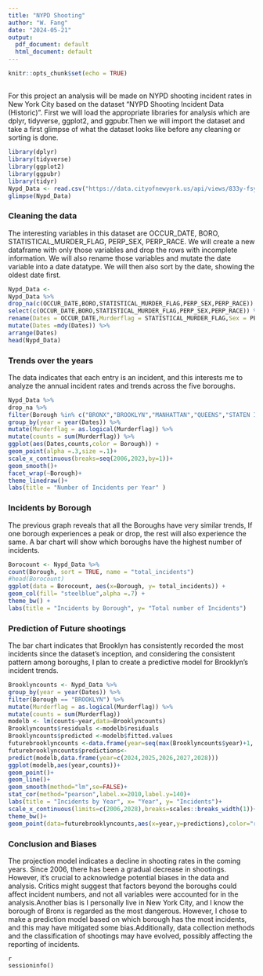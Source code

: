 ---
title: "NYPD Shooting"
author: "W. Fang"
date: "2024-05-21"
output:
  pdf_document: default
  html_document: default
---

```{r setup, include=FALSE}
knitr::opts_chunk$set(echo = TRUE)
```

##

For this project an analysis will be made on NYPD shooting incident rates in New York City based on the dataset “NYPD Shooting Incident Data (Historic)”. First we will load the appropriate libraries for analysis which are dplyr, tidyverse, ggplot2, and ggpubr.Then we will import the dataset and take a first glimpse of what the dataset looks like before any cleaning or sorting is done. 



```{r loadingdata}
library(dplyr)
library(tidyverse)
library(ggplot2)
library(ggpubr)
library(tidyr)
Nypd_Data <- read.csv("https://data.cityofnewyork.us/api/views/833y-fsy8/rows.csv")
glimpse(Nypd_Data)

```
### Cleaning the data
The interesting variables in this dataset are OCCUR_DATE, BORO, STATISTICAL_MURDER_FLAG, PERP_SEX, PERP_RACE.
We will create a new dataframe with only those variables and drop the rows with incomplete information. We will also rename those variables and mutate the date variable into a date datatype. We will then also sort by the date, showing the oldest date first.

```{r cleaningdata}
Nypd_Data <- 
Nypd_Data %>% 
drop_na(c(OCCUR_DATE,BORO,STATISTICAL_MURDER_FLAG,PERP_SEX,PERP_RACE)) %>%
select(c(OCCUR_DATE,BORO,STATISTICAL_MURDER_FLAG,PERP_SEX,PERP_RACE)) %>%
rename(Dates = OCCUR_DATE,Murderflag = STATISTICAL_MURDER_FLAG,Sex = PERP_SEX, Race = PERP_RACE, Borough = BORO) %>%
mutate(Dates =mdy(Dates)) %>%
arrange(Dates)
head(Nypd_Data)

```


### Trends over the years

The data indicates that each entry is an incident, and this interests me to analyze the annual incident rates and trends across the five boroughs.

```{r borographs}
Nypd_Data %>%
drop_na %>%
filter(Borough %in% c("BRONX","BROOKLYN","MANHATTAN","QUEENS","STATEN ISLAND")) %>%
group_by(year = year(Dates)) %>%
mutate(Murderflag = as.logical(Murderflag)) %>%
mutate(counts = sum(Murderflag)) %>%
ggplot(aes(Dates,counts,color = Borough)) +
geom_point(alpha =.3,size =.1)+
scale_x_continuous(breaks=seq(2006,2023,by=1))+
geom_smooth()+
facet_wrap(~Borough)+
theme_linedraw()+
labs(title = "Number of Incidents per Year" )
```

### Incidents by Borough

The previous graph reveals that all the Boroughs have very similar trends, If one borough experiences a peak or drop, the rest will also experience the same. A bar chart will show which boroughs have the highest number of incidents.

```{r barplot}
Borocount <- Nypd_Data %>%
count(Borough, sort = TRUE, name = "total_incidents")
#head(Borocount)
ggplot(data = Borocount, aes(x=Borough, y= total_incidents)) +
geom_col(fill= "steelblue",alpha =.7) +
theme_bw() +
labs(title = "Incidents by Borough", y= "Total number of Incidents")

```

### Prediction of Future shootings
The bar chart indicates that Brooklyn has consistently recorded the most incidents since the dataset’s inception, and considering the consistent pattern among boroughs, I plan to create a predictive model for Brooklyn’s incident trends.


```{r model,fig.width=10,fig.height=5}
Brooklyncounts <- Nypd_Data %>%
group_by(year = year(Dates)) %>%
filter(Borough == "BROOKLYN") %>%
mutate(Murderflag = as.logical(Murderflag)) %>%
mutate(counts = sum(Murderflag))
modelb <- lm(counts~year,data=Brooklyncounts)
Brooklyncounts$residuals <-modelb$residuals
Brooklyncounts$predicted <-modelb$fitted.values
futurebrooklyncounts <-data.frame(year=seq(max(Brooklyncounts$year)+1, by =1, length.out=5))
futurebrooklyncounts$predictions<-
predict(modelb,data.frame(year=c(2024,2025,2026,2027,2028)))
ggplot(modelb,aes(year,counts))+
geom_point()+
geom_line()+
geom_smooth(method="lm",se=FALSE)+
stat_cor(method="pearson",label.x=2010,label.y=140)+
labs(title = "Incidents by Year", x= "Year", y= "Incidents")+
scale_x_continuous(limits=c(2006,2028),breaks=scales::breaks_width(1))+
theme_bw()+
geom_point(data=futurebrooklyncounts,aes(x=year,y=predictions),color="red")

```

### Conclusion and Biases
The projection model indicates a decline in shooting rates in the coming years. Since 2006, there has been a gradual decrease in shootings. However, it’s crucial to acknowledge potential biases in the data and analysis. Critics might suggest that factors beyond the boroughs could affect incident numbers, and not all variables were accounted for in the analysis.Another bias is I personally live in New York City, and I know the borough of Bronx is regarded as the most dangerous. However, I chose to make a prediction model based on which borough has the most incidents, and this may have mitigated some bias.Additionally, data collection methods and the classification of shootings may have evolved, possibly affecting the reporting of incidents.
```
{r}
sessioninfo()
```